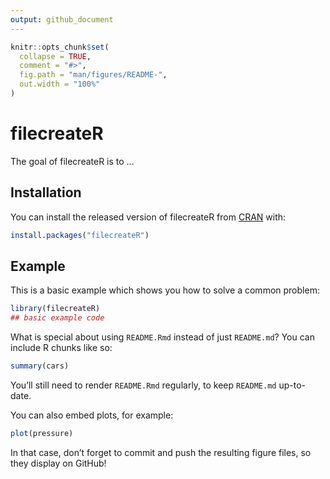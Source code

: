 ```yaml
---
output: github_document
---
```


<!-- README.md is generated from README.Rmd. Please edit that file -->

```r
knitr::opts_chunk$set(
  collapse = TRUE,
  comment = "#>",
  fig.path = "man/figures/README-",
  out.width = "100%"
)
```

# filecreateR

<!-- badges: start -->
<!-- badges: end -->

The goal of filecreateR is to ...

## Installation

You can install the released version of filecreateR from [CRAN](https://CRAN.R-project.org) with:

``` r
install.packages("filecreateR")
```

## Example

This is a basic example which shows you how to solve a common problem:

```r
library(filecreateR)
## basic example code
```

What is special about using `README.Rmd` instead of just `README.md`? You can include R chunks like so:

```r
summary(cars)
```

You'll still need to render `README.Rmd` regularly, to keep `README.md` up-to-date.

You can also embed plots, for example:

```r
plot(pressure)
```

In that case, don't forget to commit and push the resulting figure files, so they display on GitHub!
